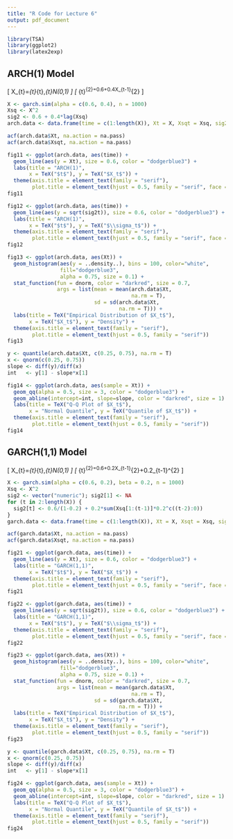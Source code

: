 ---
title: "R Code for Lecture 6"
output: pdf_document
---

```{r, message = F, warning = F}
library(TSA)
library(ggplot2)
library(latex2exp)
```

## ARCH(1) Model

\[
X_{t}=\sigma_{t}\epsilon_{t},\epsilon_{t}\sim N(0,1)
\]
\[
\sigma_{t}^{2}=0.6+0.4X_{t-1}^{2}
\] 

```{r}
X <- garch.sim(alpha = c(0.6, 0.4), n = 1000)
Xsq <- X^2
sig2 <- 0.6 + 0.4*lag(Xsq)
arch.data <- data.frame(time = c(1:length(X)), Xt = X, Xsqt = Xsq, sig2t = sig2)
```

```{r}
acf(arch.data$Xt, na.action = na.pass)
acf(arch.data$Xsqt, na.action = na.pass)

fig11 <- ggplot(arch.data, aes(time)) + 
  geom_line(aes(y = Xt), size = 0.6, color = "dodgerblue3") +
  labs(title = "ARCH(1)", 
       x = TeX("$t$"), y = TeX("$X_t$")) +        
  theme(axis.title = element_text(family = "serif"),
        plot.title = element_text(hjust = 0.5, family = "serif", face = "bold"))
fig11

fig12 <- ggplot(arch.data, aes(time)) + 
  geom_line(aes(y = sqrt(sig2t)), size = 0.6, color = "dodgerblue3") +
  labs(title = "ARCH(1)", 
       x = TeX("$t$"), y = TeX("$\\sigma_t$")) +        
  theme(axis.title = element_text(family = "serif"),
        plot.title = element_text(hjust = 0.5, family = "serif", face = "bold"))
fig12

fig13 <- ggplot(arch.data, aes(Xt)) +
  geom_histogram(aes(y = ..density..), bins = 100, color="white", 
                 fill="dodgerblue3", 
                 alpha = 0.75, size = 0.1) + 
  stat_function(fun = dnorm, color = "darkred", size = 0.7,
                args = list(mean = mean(arch.data$Xt, 
                                        na.rm = T), 
                            sd = sd(arch.data$Xt, 
                                    na.rm = T))) +
  labs(title = TeX("Empirical Distribution of $X_t$"), 
       x = TeX("$X_t$"), y = "Density") +
  theme(axis.title = element_text(family = "serif"),
        plot.title = element_text(hjust = 0.5, family = "serif"))
fig13

y <- quantile(arch.data$Xt, c(0.25, 0.75), na.rm = T) 
x <- qnorm(c(0.25, 0.75))         
slope <- diff(y)/diff(x)             
int   <- y[1] - slope*x[1] 

fig14 <- ggplot(arch.data, aes(sample = Xt)) +
  geom_qq(alpha = 0.5, size = 3, color = "dodgerblue3") +
  geom_abline(intercept=int, slope=slope, color = "darkred", size = 1) +
  labs(title = TeX("Q-Q Plot of $X_t$"), 
       x = "Normal Quantile", y = TeX("Quantile of $X_t$")) +
  theme(axis.title = element_text(family = "serif"),
        plot.title = element_text(hjust = 0.5, family = "serif"))
fig14
```

## GARCH(1,1) Model
\[
X_{t}=\sigma_{t}\epsilon_{t},\epsilon_{t}\sim N(0,1)
\]
\[
\sigma_{t}^{2}=0.6+0.2X_{t-1}^{2}+0.2\sigma_{t-1}^{2}
\]

```{r}
X <- garch.sim(alpha = c(0.6, 0.2), beta = 0.2, n = 1000)
Xsq <- X^2
sig2 <- vector("numeric"); sig2[1] <- NA
for (t in 2:length(X)) {
  sig2[t] <- 0.6/(1-0.2) + 0.2*sum(Xsq[1:(t-1)]*0.2^c((t-2):0))
}
garch.data <- data.frame(time = c(1:length(X)), Xt = X, Xsqt = Xsq, sig2t = sig2)
```

```{r}
acf(garch.data$Xt, na.action = na.pass)
acf(garch.data$Xsqt, na.action = na.pass)

fig21 <- ggplot(garch.data, aes(time)) + 
  geom_line(aes(y = Xt), size = 0.6, color = "dodgerblue3") +
  labs(title = "GARCH(1,1)", 
       x = TeX("$t$"), y = TeX("$X_t$")) +        
  theme(axis.title = element_text(family = "serif"),
        plot.title = element_text(hjust = 0.5, family = "serif", face = "bold"))
fig21

fig22 <- ggplot(garch.data, aes(time)) + 
  geom_line(aes(y = sqrt(sig2t)), size = 0.6, color = "dodgerblue3") +
  labs(title = "GARCH(1,1)", 
       x = TeX("$t$"), y = TeX("$\\sigma_t$")) +        
  theme(axis.title = element_text(family = "serif"),
        plot.title = element_text(hjust = 0.5, family = "serif", face = "bold"))
fig22

fig23 <- ggplot(garch.data, aes(Xt)) +
  geom_histogram(aes(y = ..density..), bins = 100, color="white", 
                 fill="dodgerblue3", 
                 alpha = 0.75, size = 0.1) + 
  stat_function(fun = dnorm, color = "darkred", size = 0.7,
                args = list(mean = mean(garch.data$Xt, 
                                        na.rm = T), 
                            sd = sd(garch.data$Xt, 
                                    na.rm = T))) +
  labs(title = TeX("Empirical Distribution of $X_t$"), 
       x = TeX("$X_t$"), y = "Density") +
  theme(axis.title = element_text(family = "serif"),
        plot.title = element_text(hjust = 0.5, family = "serif"))
fig23

y <- quantile(garch.data$Xt, c(0.25, 0.75), na.rm = T) 
x <- qnorm(c(0.25, 0.75))         
slope <- diff(y)/diff(x)             
int   <- y[1] - slope*x[1] 

fig24 <- ggplot(garch.data, aes(sample = Xt)) +
  geom_qq(alpha = 0.5, size = 3, color = "dodgerblue3") +
  geom_abline(intercept=int, slope=slope, color = "darkred", size = 1) +
  labs(title = TeX("Q-Q Plot of $X_t$"), 
       x = "Normal Quantile", y = TeX("Quantile of $X_t$")) +
  theme(axis.title = element_text(family = "serif"),
        plot.title = element_text(hjust = 0.5, family = "serif"))
fig24
```
